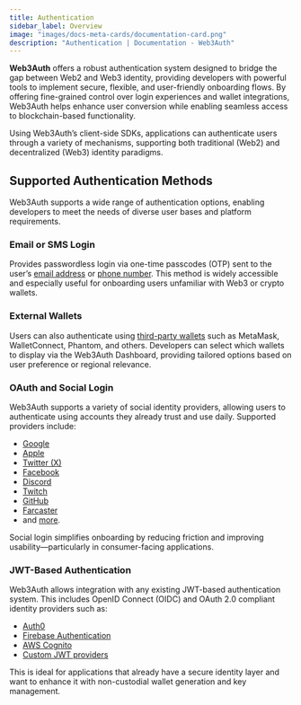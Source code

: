 ```yaml
---
title: Authentication
sidebar_label: Overview
image: "images/docs-meta-cards/documentation-card.png"
description: "Authentication | Documentation - Web3Auth"
---
```


**Web3Auth** offers a robust authentication system designed to bridge the gap between Web2 and Web3
identity, providing developers with powerful tools to implement secure, flexible, and user-friendly
onboarding flows. By offering fine-grained control over login experiences and wallet integrations,
Web3Auth helps enhance user conversion while enabling seamless access to blockchain-based
functionality.

Using Web3Auth’s client-side SDKs, applications can authenticate users through a variety of
mechanisms, supporting both traditional (Web2) and decentralized (Web3) identity paradigms.

## Supported Authentication Methods

Web3Auth supports a wide range of authentication options, enabling developers to meet the needs of
diverse user bases and platform requirements.

### Email or SMS Login

Provides passwordless login via one-time passcodes (OTP) sent to the user’s
[email address](/authentication/basic-logins/email-passwordless) or
[phone number](/authentication/basic-logins/sms-otp). This method is widely accessible and
especially useful for onboarding users unfamiliar with Web3 or crypto wallets.

### External Wallets

Users can also authenticate using
[third-party wallets](/authentication/basic-logins/external-wallets) such as MetaMask,
WalletConnect, Phantom, and others. Developers can select which wallets to display via the Web3Auth
Dashboard, providing tailored options based on user preference or regional relevance.

### OAuth and Social Login

Web3Auth supports a variety of social identity providers, allowing users to authenticate using
accounts they already trust and use daily. Supported providers include:

- [Google](/authentication/social-logins/google)
- [Apple](/authentication/social-logins/oauth#apple)
- [Twitter (X)](/authentication/social-logins/oauth#twitter)
- [Facebook](/authentication/social-logins/facebook)
- [Discord](/authentication/social-logins/discord)
- [Twitch](/authentication/social-logins/twitch)
- [GitHub](/authentication/social-logins/oauth#github)
- [Farcaster](/authentication/social-logins/oauth#farcaster)
- and [more](/authentication/social-logins/oauth).

Social login simplifies onboarding by reducing friction and improving usability—particularly in
consumer-facing applications.

### JWT-Based Authentication

Web3Auth allows integration with any existing JWT-based authentication system. This includes OpenID
Connect (OIDC) and OAuth 2.0 compliant identity providers such as:

- [Auth0](/authentication/custom-connections/auth0)
- [Firebase Authentication](/authentication/custom-connections/firebase)
- [AWS Cognito](/authentication/custom-connections/aws-cognito)
- [Custom JWT providers](/authentication/custom-connections/custom-jwt)

This is ideal for applications that already have a secure identity layer and want to enhance it with
non-custodial wallet generation and key management.
